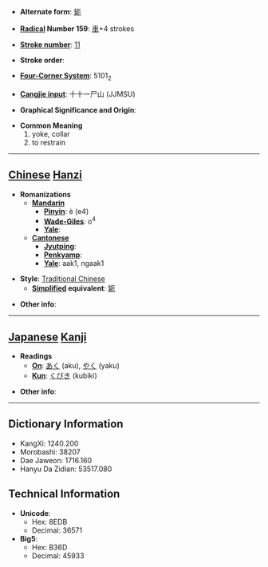 * '''Alternate form''': [[轭]]

* '''[[Wiktionary:Chinese radical index| Radical]] Number 159''': [[Wiktionary:Chinese radical index 車|車]]+4 strokes

* '''[[Wiktionary:Chinese total strokes index|Stroke number]]''': [[Wiktionary:Chinese total strokes index 11|11]]

* '''Stroke order''': 

* '''[[Wiktionary:Chinese four corner index|Four-Corner System]]''': 5101<sub>2</sub>

* '''[[Wiktionary:Chinese Cangjie index|Cangjie input]]''': 十十一尸山 (JJMSU)

* '''Graphical Significance and Origin''': 

* '''Common Meaning'''
*#yoke, collar
*# to restrain


----

== [[Chinese]] [[Hanzi]] ==

* '''Romanizations'''
** '''[[Mandarin]]'''
*** '''[[Pinyin]]''': è (e4)
*** '''[[Wade-Giles]]''': o<sup>4</sup>
*** '''[[Yale]]''': 
** '''[[Cantonese]]'''
*** '''[[Jyutping]]''':
*** '''[[Penkyamp]]''': 
*** '''[[Yale]]''': aak1, ngaak1

* '''Style''': [[Traditional Chinese]] 
** '''[[Simplified Chinese|Simplified]] equivalent''': [[轭]]

* '''Other info''': 

----

== [[Japanese]] [[Kanji]] ==

* '''Readings'''
** '''[[On]]''': [[あく]] (aku), [[やく]] (yaku)
** '''[[Kun]]''': [[くびき]] (kubiki)

* '''Other info''':  

----

== Dictionary Information ==

* KangXi: 1240.200
* Morobashi: 38207
* Dae Jaweon: 1716.160
* Hanyu Da Zidian: 53517.080

== Technical Information ==

* '''Unicode''':
** Hex: 8EDB
** Decimal: 36571
* '''Big5''':
** Hex: B36D
** Decimal: 45933